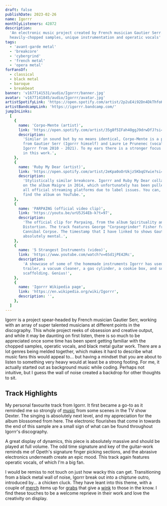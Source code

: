 ```yaml
---
draft: false
publishDate: 2023-02-26
name: Igorrr
monthlyListeners: 42872
description:
  'An electronic music project created by French musician Gautier Serr. A use of
  heavily-chopped samples, unique instrumentation and operatic vocals'
tags:
  - 'avant-garde metal'
  - 'breakcore'
  - 'cybergrind'
  - 'french metal'
  - 'opera metal'
forFansOf:
  - classical
  - black metal
  - baroque
  - breakbeat
banner: 'v1677141531/audio/Igorrr/banner.jpg'
avatar: 'v1677141845/audio/Igorrr/avatar.jpg'
artistSpotifyLink: 'https://open.spotify.com/artist/2p2uE4i92Dn4DkThfoKIB9?si=Ipsf5__zSuiWk31qV1W8UA'
artistBandcampLink: 'https://igorrr.bandcamp.com/'
jumpInLinks:
  [
    {
      name: 'Corpo-Mente (artist)',
      link: 'https://open.spotify.com/artist/35g8f5IFah4OggJ9drwDfJ?si=Yveg0OSfRxKEcauzzmRpPg',
      description:
        'Similar in sound but by no means identical, Corpo-Mente is a project
        from Gautier Serr (Igorrr himself) and Laure Le Prunenec (vocals in
        Igorrr from 2010 - 2021). To my ears there is a stronger focus on vocals
        in this work.',
    },
    {
      name: 'Ruby My Dear (artist)',
      link: 'https://open.spotify.com/artist/2eKpa0oOrUkjz5KbqGYwie?si=zQmlhlmqSOydlpFS_fsXSA',
      description:
        'Stylistically similar breakcore. Igorrr and Ruby My Dear collaborated
        on the album Maigre in 2014, which unfortunately has been pulled from
        all official streaming platforms due to label issues. You can, however,
        find the album on YouTube.',
    },
    {
      name: 'PARPAING (official video clip)',
      link: 'https://youtu.be/urU5JS4Eb-k?t=97',
      description:
        'The official clip for Parpaing, from the album Spirituality and
        Distortion. The track features George "Corpsegrinder" Fisher from
        Cannibal Corpse. The timestamp that I have linked to shows Gautier going
        absolutely mental.',
    },
    {
      name: '5 Strangest Instruments (video)',
      link: 'https://www.youtube.com/watch?v=6Sd1jPE42Rc',
      description:
        'A showcase of some of the homemade instruments Igorrr has used - a
        trailer, a vacuum cleaner, a gas cylinder, a cookie box, and some
        scaffolding. Genius!',
    },
    {
      name: 'Igorrr Wikipedia page',
      link: 'https://en.wikipedia.org/wiki/Igorrr',
      description: '',
    },
  ]
---
```



Igorrr is a project spear-headed by French musician Gautier Serr, working with
an array of super talented musicians at different points in the discography.
This whole project reeks of obsession and creative output, and while it may be
daunting on first listen, there is so much to be appreciated once some time has
been spent getting familiar with the chopped samples, operatic vocals, and black
metal guitar work. There are a lot genres being melded together, which makes it
hard to describe what music fans this would appeal to... but having a mindset
that you are about to listen to something very heavy would at least be a strong
footing. For me, it actually started out as background music while coding.
Perhaps not intuitive, but I guess the wall of noise created a backdrop for
other thoughts to sit.

## Track Highlights

<AudioTitle
	client:only="react"
	startFromInSeconds={106}
	durationInSeconds={36}
	cloudinaryPath="v1677142875/audio/Igorrr/probleme.m4a"
	trackName="Problème d'émotion"
	spotifyLink="https://open.spotify.com/track/6fcCbjJDY2nJBXZccXGMi5?si=896625d9072d42c2"
/>
My personal favourite track from Igorrr. It first became a go-to as it reminded me
so strongly of [music](https://youtu.be/fUoDgYkhG84) from some scenes in the TV show
Dexter. The singing is absolutely next level, and my appreciation for the album blossomed
from here. The electronic flourishes that come in towards the end of this sample
are a small sign of what can be found throughout Igorrr's discography.

<AudioTitle
	client:only="react"
	startFromInSeconds={180}
	durationInSeconds={48}
	cloudinaryPath="v1679833518/audio/Igorrr/himalaya.m4a"
	trackName="Himalaya Massive Ritual"
	spotifyLink="https://open.spotify.com/track/2UufdUR5AtKco0sh0ihYc0?si=2ffb00a2e19e4afc"
/>
A great display of dynamics, this piece is absolutely massive and should be played
at full volume. The odd time signature and key of the guitar-work reminds me of Opeth's
signature finger picking sections, and the abrasive electronics underneath create
an epic mood. This track again features operatic vocals, of which I'm a big fan.

<AudioTitle
	client:only="react"
	startFromInSeconds={168}
	durationInSeconds={36}
	cloudinaryPath="v1679833904/audio/Igorrr/houmous.m4a"
	trackName="Houmous"
	spotifyLink="https://open.spotify.com/track/0Zy1tSVAQ8pIugxsEbeAar?si=b62550708a2645fc"
/>
I would be remiss to not touch on just how wacky this can get. Transitioning from
a black metal wall of noise, Igorrr break out into a chiptune outro, introduced by...
a chicken cluck. They have leant into this theme, with a couple of [merch](https://igorrr.bigcartel.com/product/igorrr-skull)
items up for [grabs](https://igorrr.bigcartel.com/product/igorrr-chicken-vitruve-male)
that give a [wink](https://igorrr.bigcartel.com/product/igorrr-hoodie-grey) to those
in the know. I find these touches to be a welcome reprieve in their work and love
the creativity on display.
